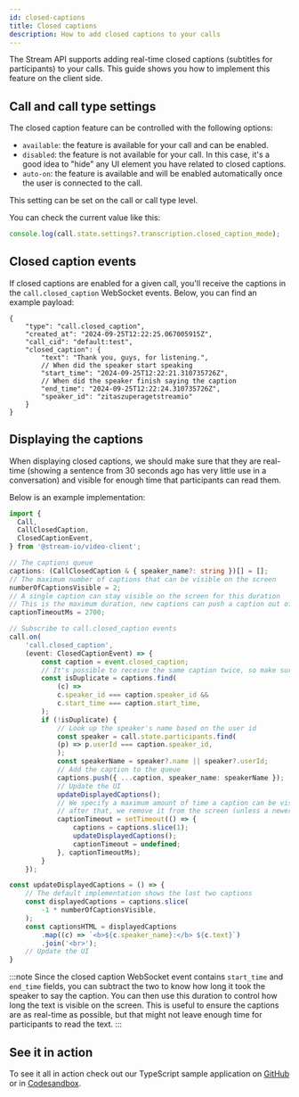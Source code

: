 ```yaml
---
id: closed-captions
title: Closed captions
description: How to add closed captions to your calls
---
```


The Stream API supports adding real-time closed captions (subtitles for participants) to your calls. This guide shows you how to implement this feature on the client side.

## Call and call type settings

The closed caption feature can be controlled with the following options:

- `available`: the feature is available for your call and can be enabled.
- `disabled`: the feature is not available for your call. In this case, it's a good idea to "hide" any UI element you have related to closed captions.
- `auto-on`: the feature is available and will be enabled automatically once the user is connected to the call.

This setting can be set on the call or call type level.

You can check the current value like this:

```typescript
console.log(call.state.settings?.transcription.closed_caption_mode);
```

## Closed caption events

If closed captions are enabled for a given call, you'll receive the captions in the `call.closed_caption` WebSocket events. Below, you can find an example payload:

```
{
    "type": "call.closed_caption",
    "created_at": "2024-09-25T12:22:25.067005915Z",
    "call_cid": "default:test",
    "closed_caption": {
        "text": "Thank you, guys, for listening.",
        // When did the speaker start speaking
        "start_time": "2024-09-25T12:22:21.310735726Z",
        // When did the speaker finish saying the caption
        "end_time": "2024-09-25T12:22:24.310735726Z",
        "speaker_id": "zitaszuperagetstreamio"
    }
}
```

## Displaying the captions

When displaying closed captions, we should make sure that they are real-time (showing a sentence from 30 seconds ago has very little use in a conversation) and visible for enough time that participants can read them.

Below is an example implementation:

```typescript
import {
  Call,
  CallClosedCaption,
  ClosedCaptionEvent,
} from '@stream-io/video-client';

// The captions queue
captions: (CallClosedCaption & { speaker_name?: string })[] = [];
// The maximum number of captions that can be visible on the screen
numberOfCaptionsVisible = 2;
// A single caption can stay visible on the screen for this duration
// This is the maximum duration, new captions can push a caption out of the screen sooner
captionTimeoutMs = 2700;

// Subscribe to call.closed_caption events
call.on(
    'call.closed_caption',
    (event: ClosedCaptionEvent) => {
        const caption = event.closed_caption;
        // It's possible to receive the same caption twice, so make sure to filter duplicates
        const isDuplicate = captions.find(
            (c) =>
            c.speaker_id === caption.speaker_id &&
            c.start_time === caption.start_time,
        );
        if (!isDuplicate) {
            // Look up the speaker's name based on the user id
            const speaker = call.state.participants.find(
            (p) => p.userId === caption.speaker_id,
            );
            const speakerName = speaker?.name || speaker?.userId;
            // Add the caption to the queue
            captions.push({ ...caption, speaker_name: speakerName });
            // Update the UI
            updateDisplayedCaptions();
            // We specify a maximum amount of time a caption can be visible
            // after that, we remove it from the screen (unless a newer caption has already pushed it out)
            captionTimeout = setTimeout(() => {
                captions = captions.slice(1);
                updateDisplayedCaptions();
                captionTimeout = undefined;
            }, captionTimeoutMs);
        }
    });

const updateDisplayedCaptions = () => {
    // The default implementation shows the last two captions
    const displayedCaptions = captions.slice(
        -1 * numberOfCaptionsVisible,
    );
    const captionsHTML = displayedCaptions
        .map((c) => `<b>${c.speaker_name}:</b> ${c.text}`)
        .join('<br>');
    // Update the UI
}
```

:::note
Since the closed caption WebSocket event contains `start_time` and `end_time` fields, you can subtract the two to know how long it took the speaker to say the caption. You can then use this duration to control how long the text is visible on the screen. This is useful to ensure the captions are as real-time as possible, but that might not leave enough time for participants to read the text.
:::

## See it in action

To see it all in action check out our TypeScript sample application on [GitHub](https://github.com/GetStream/stream-video-js/tree/main/sample-apps/client/ts-quickstart) or in [Codesandbox](https://codesandbox.io/p/sandbox/eloquent-glitter-99th3v).
